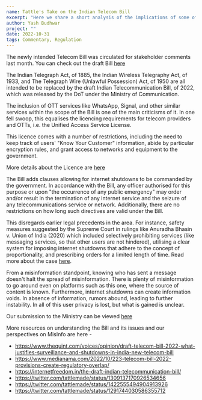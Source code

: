 ```yaml
---
name: Tattle's Take on the Indian Telecom Bill
excerpt: "Here we share a short analysis of the implications of some of the Bill's provisions on social communication platforms and misinformation"
author: Yash Budhwar
project: ""
date: 2022-10-31
tags: Commentary, Regulation
---
```


The newly intended Telecom Bill was circulated for stakeholder comments last month. You can check out the draft Bill [here](https://dot.gov.in/sites/default/files/Draft%20Indian%20Telecommunication%20Bill%2C%202022.pdf)

The Indian Telegraph Act, of 1885, the Indian Wireless Telegraphy Act, of 1933, and The Telegraph Wire (Unlawful Possession) Act, of 1950 are
all intended to be replaced by the draft Indian Telecommunication Bill, of 2022, which was released by the DoT under the Ministry of Communication.

The inclusion of OTT services like WhatsApp, Signal, and other similar services within the scope of the Bill is one of the main criticisms of it. In
one fell swoop, this equalises the licencing requirements for telecom providers and OTTs, i.e. the Unified Access Service License.

This licence comes with a number of restrictions, including the need to keep track of users' "Know Your Customer" information, abide by particular
encryption rules, and grant access to networks and equipment to the government.

More details about the Licence are [here](https://dot.gov.in/access-services/introduction-unified-access-servicescellular-mobile-services)

The Bill adds clauses allowing for internet shutdowns to be commanded by the government. In accordance with the Bill, any officer authorised for
this purpose or upon "the occurrence of any public emergency" may order and/or result in the termination of any internet service and the seizure of any
telecommunications service or network. Additionally, there are no restrictions on how long such directives are valid under the Bill.

This disregards earlier legal precedents in the area. For instance, safety measures suggested by the Supreme Court in rulings like
Anuradha Bhasin v. Union of India (2020) which included selectively prohibiting services (like messaging services, so that other users are not hindered),
utilising a clear system for imposing internet shutdowns that adhere to the concept of proportionality, and prescribing orders for a limited
length of time. Read more about the case [here](https://www.scobserver.in/journal/4g-restoration-in-jk-3-must-reads/#:~:text=Gavai%2C%20in%20Anuradha%20Bhasin%20v,Government%20was%20trying%20to%20address).

From a misinformation standpoint, knowing who has sent a message doesn't halt the spread of misinformation. There is plenty of misinformation to
go around even on platforms such as this one, where the source of content is known. Furthermore, internet shutdowns can create information voids.
In absence of information, rumors abound, leading to further instability. In all of this user privacy is lost, but what is gained is unclear.

Our submission to the Ministry can be viewed [here](https://drive.google.com/file/d/16uhiKg7fjWmKmhDUiss8YWKhBqciCGTY/view?usp=sharing)

More resources on understanding the Bill and its issues and our perspectives on MisInfo are here -

- https://www.thequint.com/voices/opinion/draft-telecom-bill-2022-what-justifies-surveillance-and-shutdowns-in-india-new-telecom-bill
- https://www.medianama.com/2022/10/223-telecom-bill-2022-provisions-create-regulatory-overlap/
- https://internetfreedom.in/the-draft-indian-telecommunication-bill/
- https://twitter.com/tattlemade/status/1309137170926534656
- https://twitter.com/tattlemade/status/1422555494904913926
- https://twitter.com/tattlemade/status/1291744030586355712
